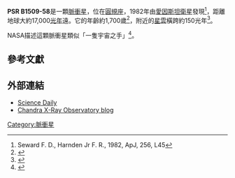 {{Starbox begin
| name = PSR B1509-58
}}
{{Starbox image 
| image = [[File:PIA18848-PSRB1509-58-ChandraXRay-WiseIR-20141023.jpg|250px]]
| caption = PSR B1509-58的X射線照片
}} 
{{Starbox observe
| epoch = 
| constell = [[圓規座|圓規座]]
| ra = {{RA|15|13|55.52}}
| dec = {{DEC|-59|08|08.80}}
| appmag_v =
}}
{{Starbox character
| class = [[脈衝星|脈衝星]]
| r-i = <!--R-I color-->
| v-r = <!--V-R color-->
| b-v = <!--B-V color-->
| u-b = <!--U-B color-->
| variable =
}}
{{Starbox astrometry
| radial_v = <!--Radial velocity (in km/sec)-->
| prop_mo_ra = <!--Proper motion (RA), μα cos δ (in milliarcsec/yr)-->
| prop_mo_dec = <!--Proper motion (dec), μδ (in milliarcsec/yr)-->
| parallax = <!--Parallax (in milliarcsec)-->
| p_error = <!--Parallax error (in milliarcsec)-->
| parallax_footnote = <!--Parallax footnote-->
| dist_ly = 17,000
| dist_pc = <!--Distance (in parsecs)-->
| space_v_u = <!--Space velocity (U), σu cos v w (in km/s)-->
| space_v_v = <!--Space velocity (V), σv cos w (in km/s)-->
| space_v_w = <!--Space velocity (W), σw (in km/s)-->
| absmag_v = <!--Absolute magnitude (Johnson-Cousins V system)-->
}}
{{Starbox reference
| Simbad = PSR+B1509-58
| ARICNS = <!--Code-->
}}
{{Starbox end}}

'''PSR B1509-58'''是一顆[[脈衝星|脈衝星]]，位在[[圓規座|圓規座]]，1982年由[[愛因斯坦衛星|愛因斯坦衛星]]發現<ref>Seward F. D., Harnden Jr F. R., 1982, ApJ, 256, L45</ref>，距離地球大約17,000[[光年|光年]]遠。它的年齡約1,700歲<ref>{{cite web|author=|url=http://chandra.harvard.edu/photo/2009/b1509/how_old.html|title=How Old Is It?|date=2009-04-03|publisher=[[Harvard-Smithsonian_Center_for_Astrophysics|Harvard-Smithsonian Center for Astrophysics]]|accessdate=2016-07-31|archive-date=2014-01-10|archive-url=https://web.archive.org/web/20140110192627/http://chandra.harvard.edu/photo/2009/b1509/how_old.html|dead-url=no}}</ref>，附近的[[星雲|星雲]]橫跨約150光年<ref>{{cite web|author=|url=http://chandra.harvard.edu/photo/2009/b1509/|title=PSR B1509-58: A Young Pulsar Shows its Hand|date=2009-04-03|publisher=[[Harvard|Harvard]]|accessdate=2016-07-31|archive-date=2010-03-31|archive-url=https://web.archive.org/web/20100331104920/http://chandra.harvard.edu/photo/2009/b1509/|dead-url=no}}</ref>。

NASA描述這顆脈衝星類似「一隻宇宙之手」<ref name=cnn>{{cite web|author=|url=http://www.cnn.com/2009/TECH/space/04/14/space.hand/index.html?iref=mpstoryview=|title=NASA photos show giant cosmic hand|publisher=[[CNN|CNN]]|date=2009-04-14|accessdate=2016-07-31|archive-date=2016-03-03|archive-url=https://web.archive.org/web/20160303165418/http://www.cnn.com/2009/TECH/space/04/14/space.hand/index.html?iref=mpstoryview=|dead-url=no}}</ref>。

==參考文獻==
{{Reflist}}

==外部連結==
*[http://www.sciencedaily.com/releases/2009/04/090403181503.htm Science Daily]{{Wayback|url=http://www.sciencedaily.com/releases/2009/04/090403181503.htm |date=20160827185237 }}
*[http://chandra.harvard.edu/photo/2009/b1509/ Chandra X-Ray Observatory blog]{{Wayback|url=http://chandra.harvard.edu/photo/2009/b1509/ |date=20100331104920 }}
{{Stars of Circinus}}

[[Category:脈衝星|Category:脈衝星]]
